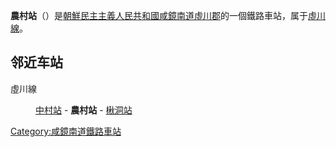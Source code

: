 {{unreferenced|time=2015-02-18T13:05:52+00:00}}
{{朝鮮半島車站資訊
|公司色 = blue
|文字色 = 
|站名 = 農村站
|圖片 = 
|pxl = 
|圖片說明 =
|前一站 = [[中村站_(咸鏡南道)|中村]]
|前一站距離 = 4.2
|後一站距離 = 6.2
|後一站 = [[楸洞站|楸洞]]
|所屬路線 = [[虛川線|虛川線]]
|距離 = 43.5
|起點站 = [[端川青年站|端川青年]]
|諺文 = 농촌역
|朝鮮漢字 = 農村驛
|文觀部式 = 
|馬-賴式 = Nongch'on-yŏk
|副站名 = 
|車站編號 = 
|停站路線數 = 
|所屬公司 = [[朝鮮民主主義人民共和國鐵道省|朝鮮民主主義人民共和國鐵道省]]
|所在地 =[[咸鏡南道|咸鏡南道]][[虛川郡|虛川郡]]
|車站構造 = 地面车站
|月台配置 = 
|啟用年月日 =
|廢站年月日 = 
|上下車人次 = 
|統計年度 = 
|轉車 = 
|備註 = 
|全寬備註 = 
}}

'''農村站'''（{{lang-ko|농촌역}}）是[[朝鮮民主主義人民共和國|朝鮮民主主義人民共和國]][[咸鏡南道|咸鏡南道]][[虛川郡|虛川郡]]的一個鐵路車站，属于[[虛川線|虛川線]]。

==邻近车站==
虛川線
:[[中村站_(咸鏡南道)|中村站]] - '''農村站''' - [[楸洞站|楸洞站]]

{{朝鲜铁路小作品}}

{{虛川線}}

[[Category:咸鏡南道鐵路車站|Category:咸鏡南道鐵路車站]]